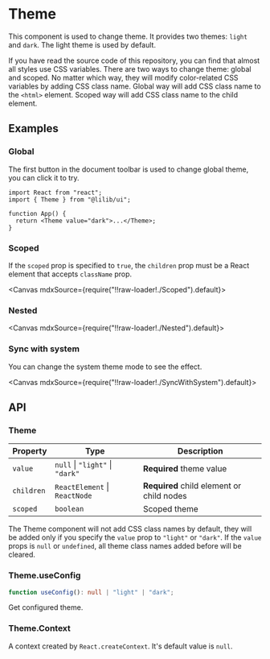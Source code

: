 
<Meta title="Configs/Theme" />

# Theme

This component is used to change theme. It provides two themes: `light` and `dark`. The light theme is used by default.

If you have read the source code of this repository, you can find that almost all styles use CSS variables. There are two ways to change theme: global and scoped. No matter which way, they will modify color-related CSS variables by adding CSS class name. Global way will add CSS class name to the `<html>` element. Scoped way will add CSS class name to the child element.

## Examples

### Global

The first button in the document toolbar is used to change global theme, you can click it to try.

```tsx
import React from "react";
import { Theme } from "@lilib/ui";

function App() {
  return <Theme value="dark">...</Theme>;
}
```

### Scoped

If the `scoped` prop is specified to `true`, the `children` prop must be a React element that accepts `className` prop.

<Canvas mdxSource={require("!!raw-loader!./Scoped").default}>
  <Story id="examples-theme--scoped" />
</Canvas>

### Nested

<Canvas mdxSource={require("!!raw-loader!./Nested").default}>
  <Story id="examples-theme--nested" />
</Canvas>

### Sync with system

You can change the system theme mode to see the effect.

<Canvas mdxSource={require("!!raw-loader!./SyncWithSystem").default}>
  <Story id="examples-theme--sync-with-system" />
</Canvas>

## API

### Theme

| Property   | Type                            | Description                               |
| ---------- | ------------------------------- | ----------------------------------------- |
| `value`    | `null` \| `"light"` \| `"dark"` | **Required** theme value                  |
| `children` | `ReactElement` \| `ReactNode`   | **Required** child element or child nodes |
| `scoped`   | `boolean`                       | Scoped theme                              |

The Theme component will not add CSS class names by default, they will be added only if you specify the `value` prop to `"light"` or `"dark"`. If the `value` props is `null` or `undefined`, all theme class names added before will be cleared.

### Theme.useConfig

```ts
function useConfig(): null | "light" | "dark";
```

Get configured theme.

### Theme.Context

A context created by `React.createContext`. It's default value is `null`.
